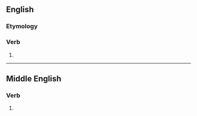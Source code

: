 ==English==

===Etymology===
{{suffix|en|tell|eth}}

===Verb===
{{head|en|verb form}}

# {{en-archaic third-person singular of|tell|lang=en}}

----

==Middle English==

===Verb===
{{head|enm|verb form}}

# {{enm-third-person singular of|tellen}}